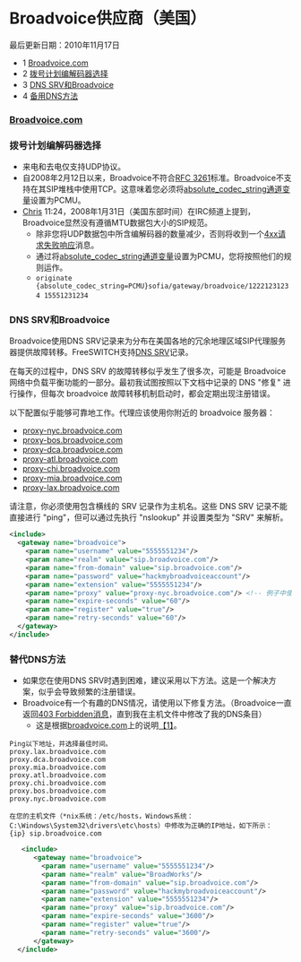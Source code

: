 # Broadvoice供应商（美国）

最后更新日期：2010年11月17日

* 1 [Broadvoice.com](#broadvoicecomhttpbroadvoicecom)
* 2 [拨号计划编解码器选择](#dialplan-codec-selection)
* 3 [DNS SRV和Broadvoice](#dns-srv-and-broadvoice)
* 4 [备用DNS方法](#alternative-dns-method)

### [Broadvoice.com](http://Broadvoice.com)

### 拨号计划编解码器选择

* 来电和去电仅支持UDP协议。
* 自2008年2月12日以来，Broadvoice不符合[RFC 3261](https://tools.ietf.org/html/rfc3261)标准。Broadvoice不支持在其SIP堆栈中使用TCP。这意味着您必须将[absolute\_codec\_string通道变量](../../Dialplan/Variables-Archive/x__Channel-Variables_1048892.mdx#channel-variables-in-dial-strings)设置为PCMU。
* [Chris](https://wiki.freeswitch.org/wiki/User:Danielsonchris "User:Danielsonchris") 11:24，2008年1月31日（美国东部时间）在IRC频道上提到，Broadvoice显然没有遵循MTU数据包大小的SIP规范。
   * 除非您将UDP数据包中所含编解码器的数量减少，否则将收到一个[4xx请求失败响应](../../Troubleshooting-Debugging/SIP-Protocol-Messages_1048971.mdx#4xx-request-failure-responses)消息。
   * 通过将[absolute\_codec\_string通道变量](../../Dialplan/Variables-Archive/x__Channel-Variables_1048892.mdx#channel-variables-in-dial-strings)设置为PCMU，您将按照他们的规则运作。
   * `originate {absolute_codec_string=PCMU}sofia/gateway/broadvoice/12221231234 15551231234` `  
   `

### DNS SRV和Broadvoice

Broadvoice使用DNS SRV记录来为分布在美国各地的冗余地理区域SIP代理服务器提供故障转移。FreeSWITCH支持[DNS SRV](http://wiki.freeswitch.org/wiki/DNS)记录。

在每天的过程中，DNS SRV 的故障转移似乎发生了很多次，可能是 Broadvoice 网络中负载平衡功能的一部分。最初我试图按照以下文档中记录的 DNS "修复" 进行操作，但每次 broadvoice 故障转移机制启动时，都会定期出现注册错误。

以下配置似乎能够可靠地工作。代理应该使用你附近的 broadvoice 服务器：

- [proxy-nyc.broadvoice.com](http://proxy-nyc.broadvoice.com)
- [proxy-bos.broadvoice.com](http://proxy-bos.broadvoice.com)
- [proxy-dca.broadvoice.com](http://proxy-dca.broadvoice.com)
- [proxy-atl.broadvoice.com](http://proxy-atl.broadvoice.com)
- [proxy-chi.broadvoice.com](http://proxy-chi.broadvoice.com)
- [proxy-mia.broadvoice.com](http://proxy-mia.broadvoice.com)
- [proxy-lax.broadvoice.com](http://proxy-lax.broadvoice.com)

请注意，你必须使用包含横线的 SRV 记录作为主机名。这些 DNS SRV 记录不能直接进行 "ping"，但可以通过先执行 "nslookup" 并设置类型为 "SRV" 来解析。

```xml
<include>
  <gateway name="broadvoice">
    <param name="username" value="5555551234"/>
    <param name="realm" value="sip.broadvoice.com"/>
    <param name="from-domain" value="sip.broadvoice.com"/>
    <param name="password" value="hackmybroadvoiceaccount"/>
    <param name="extension" value="5555551234"/>
    <param name="proxy" value="proxy-nyc.broadvoice.com"/> <!-- 例子中使用了 New York City 的 broadvoice DNS SRV 记录 -->
    <param name="expire-seconds" value="60"/>
    <param name="register" value="true"/>
    <param name="retry-seconds" value="60"/>
  </gateway>
</include>
```

### 替代DNS方法

* 如果您在使用DNS SRV时遇到困难，建议采用以下方法。这是一个解决方案，似乎会导致频繁的注册错误。
* Broadvoice有一个有趣的DNS情况，请使用以下修复方法。（Broadvoice一直返回[403 Forbidden消息](../../Troubleshooting-Debugging/SIP-Protocol-Messages_1048971.mdx#4xx-request-failure-responses)，直到我在主机文件中修改了我的DNS条目）
   * 这是根据[broadvoice.com](http://broadvoice.com)上的说明[【1】](http://www.broadvoice.com/support%5Finstall%5Fasterisk.html)。

```text
Ping以下地址，并选择最佳时间。
proxy.lax.broadvoice.com
proxy.dca.broadvoice.com
proxy.mia.broadvoice.com
proxy.atl.broadvoice.com
proxy.chi.broadvoice.com
proxy.bos.broadvoice.com
proxy.nyc.broadvoice.com

在您的主机文件（*nix系统：/etc/hosts，Windows系统：C:\Windows\System32\drivers\etc\hosts）中修改为正确的IP地址，如下所示：
{ip} sip.broadvoice.com 
```

```xml
   <include>
      <gateway name="broadvoice">
        <param name="username" value="5555551234"/>
        <param name="realm" value="BroadWorks"/>
        <param name="from-domain" value="sip.broadvoice.com"/>
        <param name="password" value="hackmybroadvoiceaccount"/>
        <param name="extension" value="5555551234"/>
        <param name="proxy" value="sip.broadvoice.com"/>
        <param name="expire-seconds" value="3600"/>
        <param name="register" value="true"/>
        <param name="retry-seconds" value="3600"/>
      </gateway>
  </include>
```

`  
`